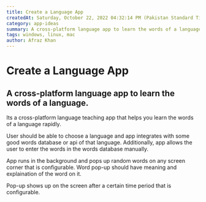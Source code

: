 ```yaml
---
title: Create a Language App
createdAt: Saturday, October 22, 2022 04:32:14 PM (Pakistan Standard Time)
category: app-ideas
summary: A cross-platform language app to learn the words of a language
tags: windows, linux, mac
author: Afraz Khan
---
```


# Create a Language App

## A cross-platform language app to learn the words of a language.

Its a cross-platform language teaching app that helps you learn the words of a language rapidly.

User should be able to choose a language and app integrates with some good words database or api of that language. Additionally, app allows the user to enter the words in the words database manually.

App runs in the background and pops up random words on any screen corner that is configurable. Word pop-up should have meaning and explaination of the word on it.

Pop-up shows up on the screen after a certain time period that is configurable.

